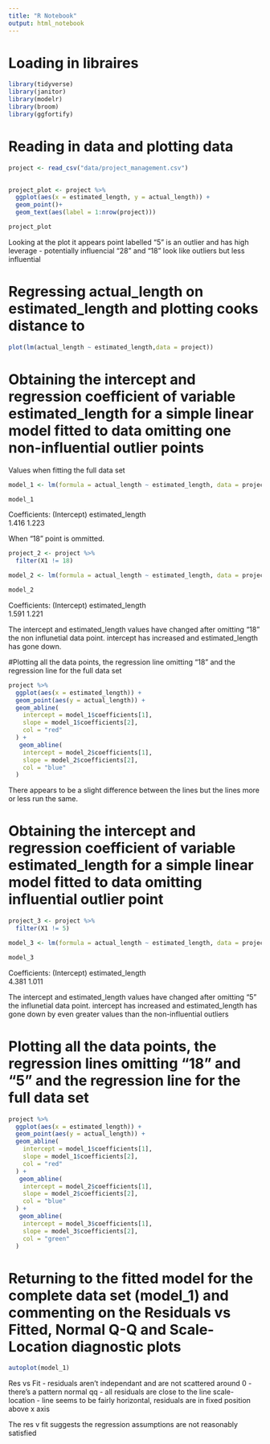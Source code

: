 ```yaml
---
title: "R Notebook"
output: html_notebook
---
```


# Loading in libraires 
```r
library(tidyverse)
library(janitor)
library(modelr)
library(broom)
library(ggfortify)
```

# Reading in data and plotting data 

```r
project <- read_csv("data/project_management.csv")  
  
```

```r
project_plot <- project %>% 
  ggplot(aes(x = estimated_length, y = actual_length)) +
  geom_point()+
  geom_text(aes(label = 1:nrow(project)))

project_plot
```

Looking at the plot it appears point labelled "5" is an outlier and has high leverage - potentially influencial
"28" and "18" look like outliers but less influential 

# Regressing actual_length on estimated_length and plotting cooks distance to  

```r
plot(lm(actual_length ~ estimated_length,data = project))
```

# Obtaining the intercept and regression coefficient of variable estimated_length for a simple linear model fitted to data omitting one non-influential outlier points
 
 Values when fitting the full data set
 
```r
model_1 <- lm(formula = actual_length ~ estimated_length, data = project)

model_1
```


Coefficients:
     (Intercept)  estimated_length  
           1.416             1.223 
           

When "18" point is ommitted.

```r
project_2 <- project %>%
  filter(X1 != 18) 
```

```r
model_2 <- lm(formula = actual_length ~ estimated_length, data = project_2)

model_2
```


Coefficients:
     (Intercept)  estimated_length  
           1.591             1.221  


The intercept and estimated_length values have changed after omitting "18" the non influnetial data point. intercept has increased and estimated_length has gone down.


#Plotting all the data points, the regression line omitting "18" and the regression line for the full data set

```r
project %>%
  ggplot(aes(x = estimated_length)) +
  geom_point(aes(y = actual_length)) +
  geom_abline(
    intercept = model_1$coefficients[1],
    slope = model_1$coefficients[2],
    col = "red"
  ) +
   geom_abline(
    intercept = model_2$coefficients[1],
    slope = model_2$coefficients[2],
    col = "blue"
  )
```

There appears to be a slight difference between the lines but the lines more or less run the same. 


# Obtaining the intercept and regression coefficient of variable estimated_length for a simple linear model fitted to data omitting influential outlier point

```r
project_3 <- project %>%
  filter(X1 != 5) 
```

```r
model_3 <- lm(formula = actual_length ~ estimated_length, data = project_3)

model_3
```

Coefficients:
     (Intercept)  estimated_length  
           4.381             1.011  

The intercept and estimated_length values have changed after omitting "5" the influnetial data point. intercept has increased and estimated_length has gone down by even greater values than the non-influential outliers


# Plotting all the data points, the regression lines omitting "18" and "5" and the regression line for the full data set

```r
project %>%
  ggplot(aes(x = estimated_length)) +
  geom_point(aes(y = actual_length)) +
  geom_abline(
    intercept = model_1$coefficients[1],
    slope = model_1$coefficients[2],
    col = "red"
  ) +
   geom_abline(
    intercept = model_2$coefficients[1],
    slope = model_2$coefficients[2],
    col = "blue"
  ) +
   geom_abline(
    intercept = model_3$coefficients[1],
    slope = model_3$coefficients[2],
    col = "green"
  )
```

# Returning to the fitted model for the complete data set (model_1) and commenting on the Residuals vs Fitted, Normal Q-Q and Scale-Location diagnostic plots

```r
autoplot(model_1)
```

Res vs Fit - residuals aren't independant and are not scattered around 0 - there's a pattern
normal qq - all residuals are close to the line
scale- location - line seems to be fairly horizontal, residuals are in fixed position above x axis

The res v fit suggests the regression assumptions are not reasonably satisfied
